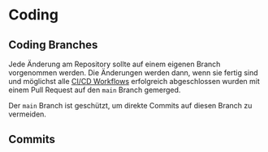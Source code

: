 # Coding

## Coding Branches

Jede Änderung am Repository sollte auf einem eigenen Branch vorgenommen werden. Die Änderungen werden dann, wenn sie fertig sind und möglichst alle [CI/CD Workflows](./workflows#cicd) erfolgreich abgeschlossen wurden mit einem Pull Request auf den `main` Branch gemerged.

Der `main` Branch ist geschützt, um direkte Commits auf diesen Branch zu vermeiden.

## Commits